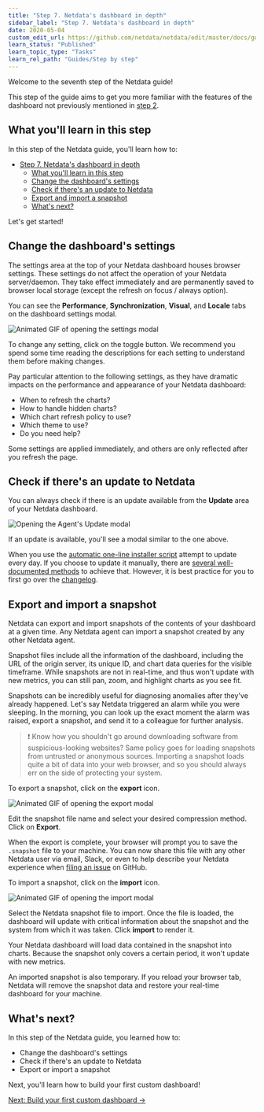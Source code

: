 ```yaml
---
title: "Step 7. Netdata's dashboard in depth"
sidebar_label: "Step 7. Netdata's dashboard in depth"
date: 2020-05-04
custom_edit_url: https://github.com/netdata/netdata/edit/master/docs/guides/step-by-step/step-07.md
learn_status: "Published"
learn_topic_type: "Tasks"
learn_rel_path: "Guides/Step by step"
---
```



Welcome to the seventh step of the Netdata guide!

This step of the guide aims to get you more familiar with the features of the dashboard not previously mentioned in
[step 2](/docs/nightly/guides/step-by-step/step-2.-get-to-know-netdata-s-dashboard).

## What you'll learn in this step

In this step of the Netdata guide, you'll learn how to:

- [Step 7. Netdata's dashboard in depth](#step-7-netdatas-dashboard-in-depth)
  - [What you'll learn in this step](#what-youll-learn-in-this-step)
  - [Change the dashboard's settings](#change-the-dashboards-settings)
  - [Check if there's an update to Netdata](#check-if-theres-an-update-to-netdata)
  - [Export and import a snapshot](#export-and-import-a-snapshot)
  - [What's next?](#whats-next)

Let's get started!

## Change the dashboard's settings

The settings area at the top of your Netdata dashboard houses browser settings. These settings do not affect the
operation of your Netdata server/daemon. They take effect immediately and are permanently saved to browser local storage
(except the refresh on focus / always option).

You can see the **Performance**, **Synchronization**, **Visual**, and **Locale** tabs on the dashboard settings modal.

![Animated GIF of opening the settings
modal](https://user-images.githubusercontent.com/1153921/80841197-c93f5800-8bb3-11ea-907d-85bfe23565e1.gif)

To change any setting, click on the toggle button. We recommend you spend some time reading the descriptions for each setting to understand them before making changes.

Pay particular attention to the following settings, as they have dramatic impacts on the performance and appearance of
your Netdata dashboard:

-   When to refresh the charts? 
-   How to handle hidden charts? 
-   Which chart refresh policy to use? 
-   Which theme to use? 
-   Do you need help?

Some settings are applied immediately, and others are only reflected after you refresh the page.

## Check if there's an update to Netdata

You can always check if there is an update available from the **Update** area of your Netdata dashboard.

![Opening the Agent's Update modal](https://user-images.githubusercontent.com/1153921/80829493-1adbe880-8b9c-11ea-9770-cc3b23a89414.gif)

If an update is available, you'll see a modal similar to the one above.

When you use the [automatic one-line installer script](/docs/nightly/getting-started/install-netdata) attempt to update every day. If
you choose to update it manually, there are [several well-documented methods](/docs/nightly/installation/update-the-netdata-agent) to achieve
that. However, it is best practice for you to first go over the [changelog](https://github.com/netdata/netdata/blob/master/CHANGELOG.md).

## Export and import a snapshot

Netdata can export and import snapshots of the contents of your dashboard at a given time. Any Netdata agent can import
a snapshot created by any other Netdata agent.

Snapshot files include all the information of the dashboard, including the URL of the origin server, its unique ID, and
chart data queries for the visible timeframe. While snapshots are not in real-time, and thus won't update with new
metrics, you can still pan, zoom, and highlight charts as you see fit.

Snapshots can be incredibly useful for diagnosing anomalies after they've already happened. Let's say Netdata triggered
an alarm while you were sleeping. In the morning, you can look up the exact moment the alarm was raised, export a
snapshot, and send it to a colleague for further analysis.

> ❗ Know how you shouldn't go around downloading software from suspicious-looking websites? Same policy goes for loading
> snapshots from untrusted or anonymous sources. Importing a snapshot loads quite a bit of data into your web browser,
> and so you should always err on the side of protecting your system.

To export a snapshot, click on the **export** icon.

![Animated GIF of opening the export
modal](https://user-images.githubusercontent.com/1153921/80993197-82d63d00-8def-11ea-88fa-98827814e930.gif)

Edit the snapshot file name and select your desired compression method. Click on **Export**.

When the export is complete, your browser will prompt you to save the `.snapshot` file to your machine. You can now
share this file with any other Netdata user via email, Slack, or even to help describe your Netdata experience when
[filing an issue](https://github.com/netdata/netdata/issues/new/choose) on GitHub.

To import a snapshot, click on the **import** icon.

![Animated GIF of opening the import
modal](https://user-images.githubusercontent.com/12263278/64901503-ee696f80-d691-11e9-9678-8d0e2a162402.gif)

Select the Netdata snapshot file to import. Once the file is loaded, the dashboard will update with critical information
about the snapshot and the system from which it was taken. Click **import** to render it.

Your Netdata dashboard will load data contained in the snapshot into charts. Because the snapshot only covers a certain
period, it won't update with new metrics.

An imported snapshot is also temporary. If you reload your browser tab, Netdata will remove the snapshot data and
restore your real-time dashboard for your machine.

## What's next?

In this step of the Netdata guide, you learned how to:

-   Change the dashboard's settings
-   Check if there's an update to Netdata
-   Export or import a snapshot

Next, you'll learn how to build your first custom dashboard!

[Next: Build your first custom dashboard &rarr;](step-08.md)


